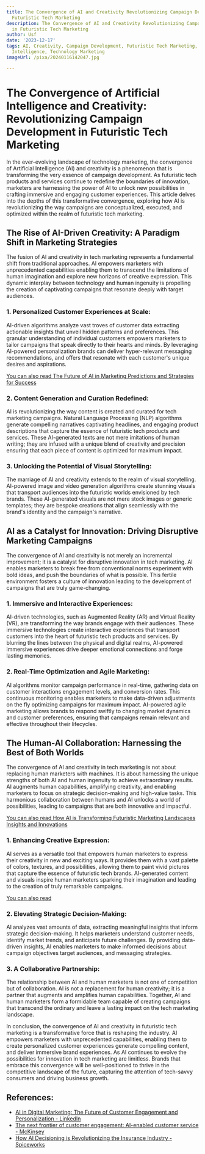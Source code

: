 ```yaml
---
title: The Convergence of AI and Creativity Revolutionizing Campaign Development in
  Futuristic Tech Marketing
description: The Convergence of AI and Creativity Revolutionizing Campaign Development
  in Futuristic Tech Marketing
author: Usf
date: '2023-12-17'
tags: AI, Creativity, Campaign Development, Futuristic Tech Marketing, Artificial
  Intelligence, Technology Marketing
imageUrl: /pixa/20240116142047.jpg

---
```

# The Convergence of Artificial Intelligence and Creativity: Revolutionizing Campaign Development in Futuristic Tech Marketing

In the ever-evolving  landscape of technology marketing, the convergence of Artificial Intelligence (AI) and creativity is a phenomenon that  is transforming the very essence  of campaign development. As  futuristic tech products and services continue to redefine the boundaries of innovation, marketers are harnessing the power of AI to unlock new possibilities in crafting immersive and engaging customer experiences. This  article delves into the depths of this  transformative convergence, exploring  how AI is revolutionizing the way  campaigns are conceptualized, executed, and optimized within the realm of futuristic tech marketing.

##  The Rise  of AI-Driven Creativity: A Paradigm Shift in Marketing Strategies

The fusion of AI and creativity in tech marketing represents a fundamental  shift from traditional approaches. AI  empowers marketers with unprecedented  capabilities enabling them to transcend the limitations  of human imagination and explore  new horizons of creative expression. This dynamic interplay between technology and  human ingenuity is propelling the creation of captivating campaigns that  resonate deeply with target audiences.

### 1. Personalized Customer Experiences at Scale:

AI-driven algorithms analyze vast troves of customer data extracting actionable insights that unveil hidden patterns  and preferences. This granular understanding of individual customers empowers marketers to tailor campaigns that speak directly to their hearts and minds. By leveraging  AI-powered personalization brands can deliver hyper-relevant messaging recommendations, and offers that resonate with each customer's unique  desires and aspirations.

[You can also  read The Future of AI in Marketing Predictions and Strategies for Success](The%20Future%20of%20AI%20in%20Marketing%20Predictions%20and%20Strategies%20for%20Success)


### 2. Content Generation and Curation Redefined:

AI is revolutionizing the way  content is created and curated for tech marketing campaigns. Natural  Language Processing (NLP) algorithms generate compelling narratives captivating headlines,  and engaging product descriptions that capture the essence of futuristic  tech products and services. These AI-generated texts are not mere imitations of human writing;  they are infused with a unique blend of creativity and precision ensuring that each piece of content is optimized  for maximum impact.

### 3. Unlocking the Potential of Visual Storytelling:

The marriage of AI and creativity extends to the realm of visual  storytelling. AI-powered image and video generation algorithms create stunning visuals that transport  audiences into the futuristic  worlds envisioned by  tech brands. These AI-generated visuals are not mere  stock  images or generic  templates; they are bespoke  creations that  align seamlessly with the brand's identity and the campaign's narrative.

## AI as a Catalyst for  Innovation: Driving Disruptive  Marketing  Campaigns

The convergence of AI and creativity is not merely an incremental  improvement; it is a catalyst for  disruptive  innovation in tech marketing. AI enables marketers  to  break free  from conventional norms experiment with bold ideas, and push the boundaries of what is possible. This fertile environment fosters a culture  of innovation leading to the development of campaigns that are truly game-changing.

### 1. Immersive and Interactive Experiences:

AI-driven technologies,  such as Augmented Reality (AR) and Virtual Reality (VR), are transforming  the way brands engage with  their  audiences. These  immersive  technologies create interactive experiences that transport customers into the heart  of futuristic tech products and services. By  blurring the lines between the physical and digital realms, AI-powered immersive experiences drive deeper  emotional connections and forge lasting memories.

### 2. Real-Time Optimization and Agile Marketing:

AI algorithms monitor campaign performance in real-time, gathering data on customer  interactions engagement levels,  and conversion rates. This continuous monitoring enables marketers to make data-driven  adjustments on the fly optimizing campaigns for maximum impact. AI-powered  agile marketing allows brands to respond swiftly to changing market dynamics and customer preferences, ensuring that campaigns remain relevant and effective throughout their lifecycles.

## The Human-AI Collaboration: Harnessing the Best of Both Worlds

The convergence  of  AI and creativity in tech marketing is not about replacing  human marketers with machines. It is about harnessing the unique strengths of both AI and human ingenuity to achieve extraordinary results. AI augments human capabilities, amplifying creativity, and enabling marketers to focus on strategic decision-making and high-value tasks. This harmonious collaboration between humans  and AI unlocks a world  of possibilities, leading to campaigns that are both  innovative and impactful.

[You  can also read How  AI is Transforming Futuristic Marketing Landscapes Insights and Innovations](How%20AI%20is%20Transforming%20Futuristic%20Marketing%20Landscapes%20Insights%20and%20Innovations)


### 1. Enhancing Creative Expression:

AI serves as a versatile tool that empowers human marketers to express their creativity in  new and exciting ways. It provides them with a vast palette  of colors, textures, and possibilities, allowing them to paint vivid pictures that capture the  essence of futuristic tech brands. AI-generated content  and visuals inspire human marketers sparking their imagination and leading to the creation of truly remarkable campaigns.

[You can also read ]()


### 2. Elevating Strategic Decision-Making:

AI analyzes vast amounts of data, extracting meaningful insights that inform strategic decision-making. It helps  marketers understand customer  needs, identify market trends, and anticipate future challenges. By providing data-driven  insights,  AI enables marketers to make informed decisions about campaign objectives target audiences, and messaging strategies.

### 3.  A Collaborative  Partnership:

The  relationship between  AI and human marketers  is not one of competition  but  of collaboration. AI is not a replacement for  human creativity; it is a partner that  augments and amplifies human capabilities.  Together,  AI and human marketers form a formidable team  capable of creating campaigns that transcend the ordinary and leave a lasting impact  on the tech marketing landscape.

In conclusion, the convergence  of AI and creativity  in futuristic tech marketing is  a transformative force that is reshaping the industry. AI empowers marketers with  unprecedented capabilities, enabling them to create personalized customer experiences generate compelling content,  and  deliver immersive brand experiences. As AI continues to evolve the possibilities for innovation in tech marketing are limitless. Brands that embrace this convergence will be well-positioned to thrive in the competitive landscape of the future, capturing the attention of tech-savvy consumers and driving business growth.

## References:
- [AI in Digital Marketing: The Future of Customer Engagement and Personalization - LinkedIn](https://www.linkedin.com/pulse/ai-digital-marketing-future-customer-engagement-rajat-jain)
- [The next frontier of customer engagement: AI-enabled customer service - McKinsey](https://www.mckinsey.com/capabilities/operations/our-insights/the-next-frontier-of-customer-engagement-ai-enabled-customer-service)
- [How AI Decisioning is Revolutionizing the Insurance Industry - Spiceworks](https://www.spiceworks.com/tech/artificial-intelligence/guest-article/decoding-ai-decisioning-a-game-changer-for-the-insurance-industry/amp/)
